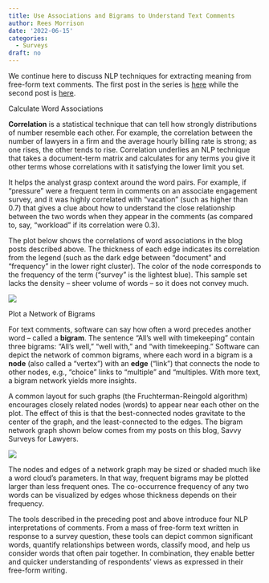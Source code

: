 ```yaml
---
title: Use Associations and Bigrams to Understand Text Comments
author: Rees Morrison
date: '2022-06-15'
categories:
  - Surveys
draft: no
---
```


We continue here to discuss NLP techniques for extracting meaning from free-form text comments.  The first post in the series is [here](https://surveyjds.onrender.com/post/2022-05-31-unleast-natural-language-processsing-on-survey-comments/survnlpintro/) while the second post is [here](    ).

Calculate Word Associations

**Correlation** is a statistical technique that can tell how strongly distributions of number resemble each other.  For example, the correlation between the number of lawyers in a firm and the average hourly billing rate is strong; as one rises, the other tends to rise.  Correlation underlies an NLP technique that takes a document-term matrix and calculates for any terms you give it other terms whose correlations with it satisfying the lower limit you set.

It helps the analyst grasp context around the word pairs.  For example, if “pressure” were a frequent term in comments on an associate engagement survey, and it was highly correlated with “vacation” (such as higher than 0.7) that gives a clue about how to understand the close relationship between the two words when they appear in the comments (as compared to, say, “workload” if its correlation were 0.3).

The plot below shows the correlations of word associations in the blog posts described above.  The thickness of each edge indicates its correlation from the legend (such as the dark edge between “document” and “frequency” in the lower right cluster).  The color of the node corresponds to the frequency of the term (“survey” is the lightest blue).  This sample set lacks the density – sheer volume of words – so it does not convey much.

![](/post/2022-06-15-use-associations-and-bigrams-to-understand-text-comments/SurvAssocBigram_files/LTNWordAssoc.png)

Plot a Network of Bigrams 

For text comments, software can say how often a word precedes another word – called a **bigram**.  The sentence “All’s well with timekeeping” contain three bigrams: “All’s well,” “well with,” and “with timekeeping.”  Software can depict the network of common bigrams, where each word in a bigram is a **node** (also called a “vertex”) with an **edge** (“link”) that connects the node to other nodes, e.g., “choice” links to “multiple” and “multiples.   With more text, a bigram network yields more insights.

A common layout for such graphs (the Fruchterman-Reingold algorithm) encourages closely related nodes (words) to appear near each other on the plot.  The effect of this is that the best-connected nodes gravitate to the center of the graph, and the least-connected to the edges.  The bigram network graph shown below comes from my posts on this blog, Savvy Surveys for Lawyers.

![](/post/2022-06-15-use-associations-and-bigrams-to-understand-text-comments/SurvAssocBigram_files/LTNBigram.png)

The nodes and edges of a network graph may be sized or shaded much like a word cloud’s parameters.  In that way, frequent bigrams may be plotted larger than less frequent ones.  The co-occurrence frequency of any two words can be visualized by edges whose thickness depends on their frequency.

The tools described in the preceding post and above introduce four NLP interpretations of comments.  From a mass of free-form text written in response to a survey question, these tools can depict common significant words, quantify relationships between words, classify mood, and help us consider words that often pair together.  In combination, they enable better and quicker understanding of respondents’ views as expressed in their free-form writing.  
